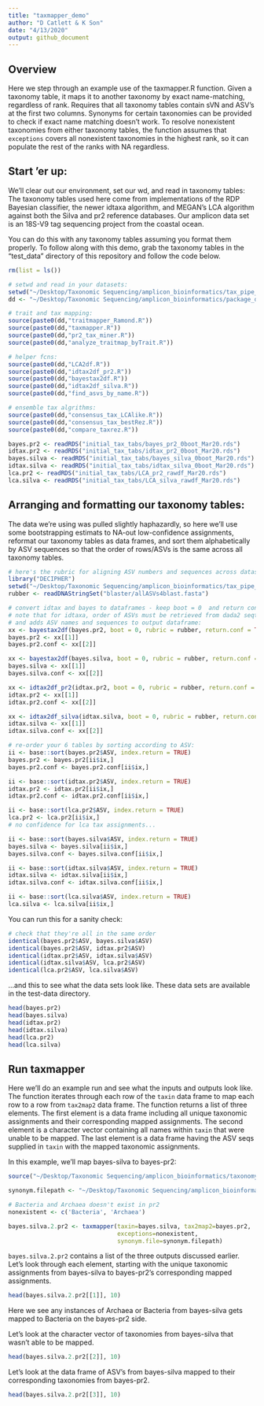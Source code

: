 ```yaml
---
title: "taxmapper_demo"
author: "D Catlett & K Son"
date: "4/13/2020"
output: github_document
---
```


## Overview

Here we step through an example use of the taxmapper.R function. Given a taxonomy table, it maps it to another taxonomy by exact name-matching, regardless of rank. Requires that all taxonomy tables contain sVN and ASV's at the first two columns. Synonyms for certain taxonomies can be provided to check if exact name matching doesn't work. To resolve nonexistent taxonomies from either taxonomy tables, the function assumes that `exceptions` covers all nonexistent taxonomies in the highest rank, so it can populate the rest of the ranks with NA regardless.

## Start 'er up:

We'll clear out our environment, set our wd, and read in taxonomy tables: The taxonomy tables used here come from implementations of the RDP Bayesian classifier, the newer idtaxa algorithm, and MEGAN's LCA algorithm against both the Silva and pr2 reference databases. Our amplicon data set is an 18S-V9 tag sequencing project from the coastal ocean.

You can do this with any taxonomy tables assuming you format them properly. To follow along with this demo, grab the taxonomy tables in the "test_data" directory of this repository and follow the code below.

```r
rm(list = ls())

# setwd and read in your datasets:
setwd("~/Desktop/Taxonomic Sequencing/amplicon_bioinformatics/tax_pipe_Mar20/")
dd <- "~/Desktop/Taxonomic Sequencing/amplicon_bioinformatics/package_deal/"

# trait and tax mapping:
source(paste0(dd,"traitmapper_Ramond.R"))
source(paste0(dd,"taxmapper.R"))
source(paste0(dd,"pr2_tax_miner.R"))
source(paste0(dd,"analyze_traitmap_byTrait.R"))

# helper fcns:
source(paste0(dd,"LCA2df.R"))
source(paste0(dd,"idtax2df_pr2.R"))
source(paste0(dd,"bayestax2df.R"))
source(paste0(dd,"idtax2df_silva.R"))
source(paste0(dd,"find_asvs_by_name.R"))

# ensemble tax algrithms:
source(paste0(dd,"consensus_tax_LCAlike.R"))
source(paste0(dd,"consensus_tax_bestRez.R"))
source(paste0(dd,"compare_taxrez.R"))

bayes.pr2 <- readRDS("initial_tax_tabs/bayes_pr2_0boot_Mar20.rds")
idtax.pr2 <- readRDS("initial_tax_tabs/idtax_pr2_0boot_Mar20.rds")
bayes.silva <- readRDS("initial_tax_tabs/bayes_silva_0boot_Mar20.rds")
idtax.silva <- readRDS("initial_tax_tabs/idtax_silva_0boot_Mar20.rds")
lca.pr2 <- readRDS("initial_tax_tabs/LCA_pr2_rawdf_Mar20.rds")
lca.silva <- readRDS("initial_tax_tabs/LCA_silva_rawdf_Mar20.rds")
```

## Arranging and formatting our taxonomy tables:

The data we're using was pulled slightly haphazardly, so here we'll use some bootstrapping estimats to NA-out low-confidence assignments, reformat our taxonomy tables as data frames, and sort them alphabetically by ASV sequences so that the order of rows/ASVs is the same across all taxonomy tables.

```r
# here's the rubric for aligning ASV numbers and sequences across datasets:
library("DECIPHER")
setwd("~/Desktop/Taxonomic Sequencing/amplicon_bioinformatics/tax_pipe_Mar20/")
rubber <- readDNAStringSet("blaster/allASVs4blast.fasta")

# convert idtax and bayes to dataframes - keep boot = 0  and return conf for now...
# note that for idtaxa, order of ASVs must be retrieved from dada2 seqtab - rubric represents that order
# and adds ASV names and sequences to output dataframe:
xx <- bayestax2df(bayes.pr2, boot = 0, rubric = rubber, return.conf = TRUE)
bayes.pr2 <- xx[[1]]
bayes.pr2.conf <- xx[[2]]

xx <- bayestax2df(bayes.silva, boot = 0, rubric = rubber, return.conf = TRUE)
bayes.silva <- xx[[1]]
bayes.silva.conf <- xx[[2]]

xx <- idtax2df_pr2(idtax.pr2, boot = 0, rubric = rubber, return.conf = TRUE)
idtax.pr2 <- xx[[1]]
idtax.pr2.conf <- xx[[2]]

xx <- idtax2df_silva(idtax.silva, boot = 0, rubric = rubber, return.conf = TRUE)
idtax.silva <- xx[[1]]
idtax.silva.conf <- xx[[2]]

# re-order your 6 tables by sorting according to ASV:
ii <- base::sort(bayes.pr2$ASV, index.return = TRUE)
bayes.pr2 <- bayes.pr2[ii$ix,]
bayes.pr2.conf <- bayes.pr2.conf[ii$ix,]

ii <- base::sort(idtax.pr2$ASV, index.return = TRUE)
idtax.pr2 <- idtax.pr2[ii$ix,]
idtax.pr2.conf <- idtax.pr2.conf[ii$ix,]

ii <- base::sort(lca.pr2$ASV, index.return = TRUE)
lca.pr2 <- lca.pr2[ii$ix,]
# no confidence for lca tax assignments...

ii <- base::sort(bayes.silva$ASV, index.return = TRUE)
bayes.silva <- bayes.silva[ii$ix,]
bayes.silva.conf <- bayes.silva.conf[ii$ix,]

ii <- base::sort(idtax.silva$ASV, index.return = TRUE)
idtax.silva <- idtax.silva[ii$ix,]
idtax.silva.conf <- idtax.silva.conf[ii$ix,]

ii <- base::sort(lca.silva$ASV, index.return = TRUE)
lca.silva <- lca.silva[ii$ix,]
```

You can run this for a sanity check:

```r
# check that they're all in the same order
identical(bayes.pr2$ASV, bayes.silva$ASV)
identical(bayes.pr2$ASV, idtax.pr2$ASV)
identical(idtax.pr2$ASV, idtax.silva$ASV)  
identical(idtax.silva$ASV, lca.pr2$ASV)
identical(lca.pr2$ASV, lca.silva$ASV)
```

...and this to see what the data sets look like. These data sets are available in the test-data directory.

```r
head(bayes.pr2)
head(bayes.silva)
head(idtax.pr2)
head(idtax.silva)
head(lca.pr2)
head(lca.silva)
```

## Run taxmapper 

Here we'll do an example run and see what the inputs and outputs look like. The function iterates through each row of the `taxin` data frame to map each row to a row from `tax2map2` data frame. The function returns a list of three elements. The first element is a data frame including all unique taxonomic assignments and their corresponding mapped assignments. The second element is a character vector containing all names within `taxin` that were unable to be mapped. The last element is a data frame having the ASV seqs supplied in `taxin` with the mapped taxonomic assignments.

In this example, we'll map bayes-silva to bayes-pr2:

```r
source("~/Desktop/Taxonomic Sequencing/amplicon_bioinformatics/taxonomy_pipeline/tax_table_mapping/taxmapper.R")

synonym.filepath <- "~/Desktop/Taxonomic Sequencing/amplicon_bioinformatics/taxonomy_pipeline/tax_table_mapping/tax_synonyms_FINAL.csv"

# Bacteria and Archaea doesn't exist in pr2
nonexistent <- c('Bacteria', 'Archaea')

bayes.silva.2.pr2 <- taxmapper(taxin=bayes.silva, tax2map2=bayes.pr2, 
                               exceptions=nonexistent,
                               synonym.file=synonym.filepath)
```

`bayes.silva.2.pr2` contains a list of the three outputs discussed earlier. Let's look through each element, starting with the unique taxonomic assignments from bayes-silva to bayes-pr2's corresponding mapped assignments.

```r
head(bayes.silva.2.pr2[[1]], 10)
```

Here we see any instances of Archaea or Bacteria from bayes-silva gets mapped to Bacteria on the bayes-pr2 side.

Let's look at the character vector of taxonomies from bayes-silva that wasn't able to be mapped.

```r
head(bayes.silva.2.pr2[[2]], 10)
```

Let's look at the data frame of ASV's from bayes-silva mapped to their corresponding taxonomies from bayes-pr2.

```r
head(bayes.silva.2.pr2[[3]], 10)
```